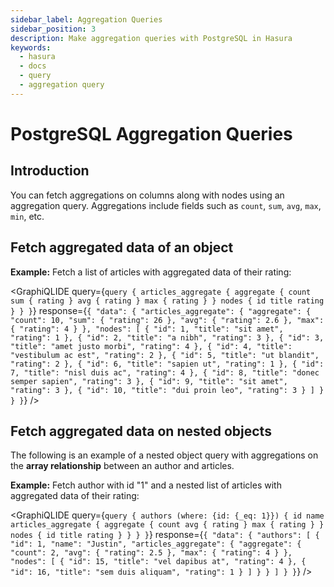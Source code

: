 ```yaml
---
sidebar_label: Aggregation Queries
sidebar_position: 3
description: Make aggregation queries with PostgreSQL in Hasura
keywords:
  - hasura
  - docs
  - query
  - aggregation query
---
```



# PostgreSQL Aggregation Queries

## Introduction

You can fetch aggregations on columns along with nodes using an aggregation query. Aggregations include fields such as
`count`, `sum`, `avg`, `max`, `min`, etc.

[//]: # "The **name of the aggregate field** is initially set in the form `<field-name> + _aggregate`."
[//]: # "Common aggregation functions are `count`, `sum`, `avg`, `max`, `min`, etc. You"
[//]: # "can see the complete specification of the aggregate field in the [API"
[//]: # "reference](/api-reference/graphql-api/query.mdx#aggregateobject). Note that not"
[//]: # "all aggregation functions are available for all data types."
[//]: # ":::info Note"
[//]: #
[//]: # "For more advanced use cases, you can use [views](/schema/postgres/views.mdx) or"
[//]: # "[custom SQL functions](/schema/postgres/custom-functions.mdx)."
[//]: #
[//]: # ":::"

## Fetch aggregated data of an object

**Example:** Fetch a list of articles with aggregated data of their rating:

<GraphiQLIDE
  query={`query {
  articles_aggregate {
    aggregate {
      count
      sum {
        rating
      }
      avg {
        rating
      }
      max {
        rating
      }
    }
    nodes {
      id
      title
      rating
    }
  }
}`}
  response={`{
  "data": {
    "articles_aggregate": {
      "aggregate": {
        "count": 10,
        "sum": {
          "rating": 26
        },
        "avg": {
          "rating": 2.6
        },
        "max": {
          "rating": 4
        }
      },
      "nodes": [
        {
          "id": 1,
          "title": "sit amet",
          "rating": 1
        },
        {
          "id": 2,
          "title": "a nibh",
          "rating": 3
        },
        {
          "id": 3,
          "title": "amet justo morbi",
          "rating": 4
        },
        {
          "id": 4,
          "title": "vestibulum ac est",
          "rating": 2
        },
        {
          "id": 5,
          "title": "ut blandit",
          "rating": 2
        },
        {
          "id": 6,
          "title": "sapien ut",
          "rating": 1
        },
        {
          "id": 7,
          "title": "nisl duis ac",
          "rating": 4
        },
        {
          "id": 8,
          "title": "donec semper sapien",
          "rating": 3
        },
        {
          "id": 9,
          "title": "sit amet",
          "rating": 3
        },
        {
          "id": 10,
          "title": "dui proin leo",
          "rating": 3
        }
      ]
    }
  }
}`}
/>

## Fetch aggregated data on nested objects

The following is an example of a nested object query with aggregations on the **array relationship** between an author
and articles.

**Example:** Fetch author with id "1" and a nested list of articles with aggregated data of their rating:

<GraphiQLIDE
  query={`query {
  authors (where: {id: {_eq: 1}}) {
    id
    name
    articles_aggregate {
      aggregate {
        count
        avg {
          rating
        }
        max {
          rating
        }
      }
      nodes {
        id
        title
        rating
      }
    }
  }
}`}
  response={`{
  "data": {
    "authors": [
      {
        "id": 1,
        "name": "Justin",
        "articles_aggregate": {
          "aggregate": {
            "count": 2,
            "avg": {
              "rating": 2.5
            },
            "max": {
              "rating": 4
            }
          },
          "nodes": [
            {
              "id": 15,
              "title": "vel dapibus at",
              "rating": 4
            },
            {
              "id": 16,
              "title": "sem duis aliquam",
              "rating": 1
            }
          ]
        }
      }
    ]
  }
}`}
/>
